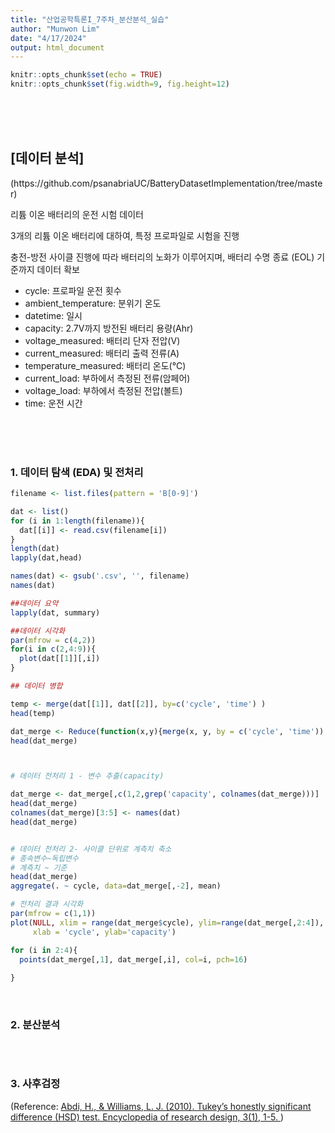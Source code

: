 ```yaml
---
title: "산업공학특론I_7주차_분산분석_실습"
author: "Munwon Lim"
date: "4/17/2024"
output: html_document
---
```


```r
knitr::opts_chunk$set(echo = TRUE)
knitr::opts_chunk$set(fig.width=9, fig.height=12)
```

<br>
<br>
<br>

## [데이터 분석]

(https://github.com/psanabriaUC/BatteryDatasetImplementation/tree/master)

리튬 이온 배터리의 운전 시험 데이터

3개의 리튬 이온 배터리에 대하여, 특정 프로파일로 시험을 진행

충전-방전 사이클 진행에 따라 배터리의 노화가 이루어지며, 배터리 수명 종료 (EOL) 기준까지 데이터 확보

* cycle: 프로파일 운전 횟수
* ambient_temperature: 분위기 온도
* datetime: 일시
* capacity: 2.7V까지 방전된 배터리 용량(Ahr)
* voltage_measured: 배터리 단자 전압(V)
* current_measured: 배터리 출력 전류(A)
* temperature_measured: 배터리 온도(℃)
* current_load: 부하에서 측정된 전류(암페어)
* voltage_load: 부하에서 측정된 전압(볼트)
* time: 운전 시간

<br>
<br>
<br>

### 1. 데이터 탐색 (EDA) 및 전처리
```r

filename <- list.files(pattern = 'B[0-9]')

dat <- list()
for (i in 1:length(filename)){
  dat[[i]] <- read.csv(filename[i])
}
length(dat)
lapply(dat,head)

names(dat) <- gsub('.csv', '', filename)
names(dat)

##데이터 요약
lapply(dat, summary)

##데이터 시각화
par(mfrow = c(4,2))
for(i in c(2,4:9)){
  plot(dat[[1]][,i])
}

## 데이터 병합

temp <- merge(dat[[1]], dat[[2]], by=c('cycle', 'time') )
head(temp)

dat_merge <- Reduce(function(x,y){merge(x, y, by = c('cycle', 'time')) }, dat)
head(dat_merge)



# 데이터 전처리 1 - 변수 추출(capacity)

dat_merge <- dat_merge[,c(1,2,grep('capacity', colnames(dat_merge)))]
head(dat_merge)
colnames(dat_merge)[3:5] <- names(dat)
head(dat_merge)


# 데이터 전처리 2- 사이클 단위로 계측치 축소
# 종속변수~독립변수
# 계측치 ~ 기준
head(dat_merge)
aggregate(. ~ cycle, data=dat_merge[,-2], mean)

# 전처리 결과 시각화
par(mfrow = c(1,1))
plot(NULL, xlim = range(dat_merge$cycle), ylim=range(dat_merge[,2:4]),
     xlab = 'cycle', ylab='capacity')

for (i in 2:4){
  points(dat_merge[,1], dat_merge[,i], col=i, pch=16)
  
}


```

<br>

### 2. 분산분석
```r


```

<br>

### 3. 사후검정

(Reference: <a href="https://d1wqtxts1xzle7.cloudfront.net/71815004/abdi-HSD2010-pretty-libre.pdf?1633663014=&response-content-disposition=inline%3B+filename%3DTukeys_Honestly_Signiflcant_Difierence_H.pdf&Expires=1712988568&Signature=Nyf6xCVSgBknn2yDmEqL7XTvlu~jYNlMYpcO6c51wwhrD9iQeL6oeoxwbu-LTA~Fa90eMv8mIaE~yX7Mq2aSUOs7Rw83RP2TuXy12E0kcl8bKkQIphIOiy5BIA85N8a~NviRgroK~aDxFxV18BxIlNEJ1ip6Ptm-F9JMFJIgYlwL-sWO6Cq-ARaz2vmO2Og66H4XvaFbUe3sYGW~E7Cudt5SKsXcZV0hZPCaxDWI65Kb-zlc9ZV6YZ0zSss0lc-T--CveIq80HY1NtgeUc9umys7utoC5XGNQi1kIoWy6UMp9XHiVpwxAyEGDQy-lakcz3RF0OjzbpSfvWdeVuz17w__&Key-Pair-Id=APKAJLOHF5GGSLRBV4ZA"> Abdi, H., & Williams, L. J. (2010). Tukey’s honestly significant difference (HSD) test. Encyclopedia of research design, 3(1), 1-5. </a>)

```r


```